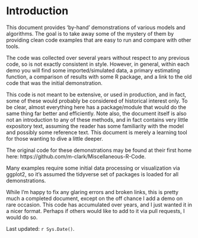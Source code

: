 # Introduction

This document provides 'by-hand' demonstrations of various models and
algorithms. The goal is to take away some of the mystery of them by providing
clean code examples that are easy to run and compare with other tools.

The code was collected over several years without respect to any previous code,
so is not exactly consistent in style.  However, in general, within each demo
you will find some imported/simulated data, a primary estimating function, a
comparison of results with some R package, and a link to the old code that was
the initial demonstration.

This code is not meant to be extensive, or used in production, and in fact, some
of these would probably be considered of historical interest only.  To be clear,
almost everything here has a package/module that would do the same thing far
better and efficiently.  Note also, the document itself is also not an
introduction to any of these methods, and in fact contains very little
expository text, assuming the reader has some familiarity with the model and
possibly some reference text. This document is merely a learning tool for those
wanting to dive a little deeper.


The original code for these demonstrations may be found at their first home here: https://github.com/m-clark/Miscellaneous-R-Code.


Many examples require some initial data processing or visualization via <span class="pack" style = "">ggplot2</span>, so it's assumed the <span class="pack" style = "">tidyverse</span> set of packages is loaded for all demonstrations.

While I'm happy to fix any glaring errors and broken links, this is pretty much a completed document, except on the off chance I add a demo on rare occasion. This code has accumulated over years, and I just wanted it in a nicer format.  Perhaps if others would like to add to it via pull requests, I would do so.


Last updated: `r Sys.Date()`.
